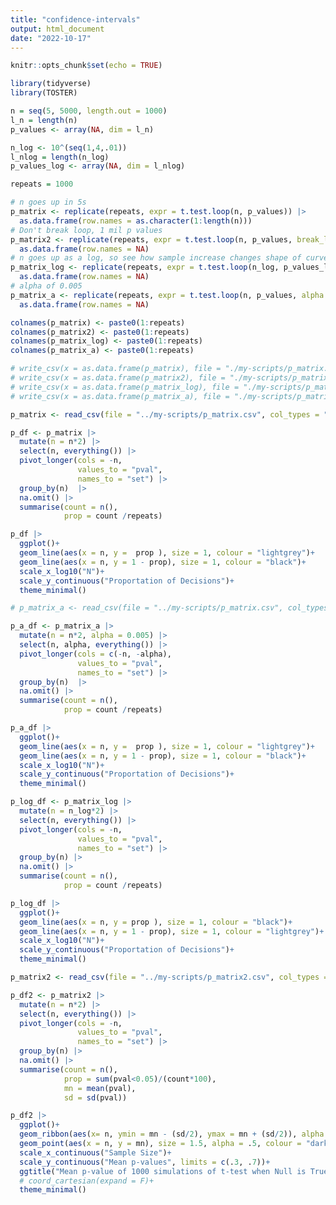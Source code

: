 ```yaml
---
title: "confidence-intervals"
output: html_document
date: "2022-10-17"
---
```


```r
knitr::opts_chunk$set(echo = TRUE)
```

```r
library(tidyverse)
library(TOSTER)
```

```r
n = seq(5, 5000, length.out = 1000)
l_n = length(n)
p_values <- array(NA, dim = l_n)

n_log <- 10^(seq(1,4,.01))
l_nlog = length(n_log)
p_values_log <- array(NA, dim = l_nlog)

repeats = 1000
```

```r
# n goes up in 5s
p_matrix <- replicate(repeats, expr = t.test.loop(n, p_values)) |>
  as.data.frame(row.names = as.character(1:length(n)))
# Don't break loop, 1 mil p values
p_matrix2 <- replicate(repeats, expr = t.test.loop(n, p_values, break_loop = FALSE)) |>
  as.data.frame(row.names = NA)
# n goes up as a log, so see how sample increase changes shape of curve
p_matrix_log <- replicate(repeats, expr = t.test.loop(n_log, p_values_log)) |>
  as.data.frame(row.names = NA)
# alpha of 0.005
p_matrix_a <- replicate(repeats, expr = t.test.loop(n, p_values, alpha = 0.005)) |>
  as.data.frame(row.names = NA)

colnames(p_matrix) <- paste0(1:repeats)
colnames(p_matrix2) <- paste0(1:repeats)
colnames(p_matrix_log) <- paste0(1:repeats)
colnames(p_matrix_a) <- paste0(1:repeats)

# write_csv(x = as.data.frame(p_matrix), file = "./my-scripts/p_matrix.csv")
# write_csv(x = as.data.frame(p_matrix2), file = "./my-scripts/p_matrix2.csv")
# write_csv(x = as.data.frame(p_matrix_log), file = "./my-scripts/p_matrix_log.csv")
# write_csv(x = as.data.frame(p_matrix_a), file = "./my-scripts/p_matrix_a.csv")
```

```r
p_matrix <- read_csv(file = "../my-scripts/p_matrix.csv", col_types = "?")
```

```r
p_df <- p_matrix |> 
  mutate(n = n*2) |> 
  select(n, everything()) |> 
  pivot_longer(cols = -n, 
               values_to = "pval", 
               names_to = "set") |> 
  group_by(n)  |> 
  na.omit() |>
  summarise(count = n(),
            prop = count /repeats)

```

```r

p_df |> 
  ggplot()+
  geom_line(aes(x = n, y =  prop ), size = 1, colour = "lightgrey")+
  geom_line(aes(x = n, y = 1 - prop), size = 1, colour = "black")+
  scale_x_log10("N")+
  scale_y_continuous("Proportation of Decisions")+
  theme_minimal()
```

```r
# p_matrix_a <- read_csv(file = "../my-scripts/p_matrix.csv", col_types = "?")

p_a_df <- p_matrix_a |> 
  mutate(n = n*2, alpha = 0.005) |> 
  select(n, alpha, everything()) |> 
  pivot_longer(cols = c(-n, -alpha), 
               values_to = "pval", 
               names_to = "set") |> 
  group_by(n)  |> 
  na.omit() |>
  summarise(count = n(),
            prop = count /repeats)

```

```r
p_a_df |> 
  ggplot()+
  geom_line(aes(x = n, y =  prop ), size = 1, colour = "lightgrey")+
  geom_line(aes(x = n, y = 1 - prop), size = 1, colour = "black")+
  scale_x_log10("N")+
  scale_y_continuous("Proportation of Decisions")+
  theme_minimal()
```


```r
p_log_df <- p_matrix_log |> 
  mutate(n = n_log*2) |> 
  select(n, everything()) |> 
  pivot_longer(cols = -n, 
               values_to = "pval", 
               names_to = "set") |> 
  group_by(n) |> 
  na.omit() |> 
  summarise(count = n(), 
            prop = count /repeats)

```

```r

p_log_df |> 
  ggplot()+
  geom_line(aes(x = n, y = prop ), size = 1, colour = "black")+
  geom_line(aes(x = n, y = 1 - prop), size = 1, colour = "lightgrey")+
  scale_x_log10("N")+
  scale_y_continuous("Proportation of Decisions")+
  theme_minimal()
```


```r
p_matrix2 <- read_csv(file = "../my-scripts/p_matrix2.csv", col_types = "?")
```

```r
p_df2 <- p_matrix2 |> 
  mutate(n = n*2) |> 
  select(n, everything()) |> 
  pivot_longer(cols = -n, 
               values_to = "pval", 
               names_to = "set") |> 
  group_by(n) |> 
  na.omit() |> 
  summarise(count = n(),
            prop = sum(pval<0.05)/(count*100), 
            mn = mean(pval), 
            sd = sd(pval))

```

```r
p_df2 |> 
  ggplot()+
  geom_ribbon(aes(x= n, ymin = mn - (sd/2), ymax = mn + (sd/2)), alpha = .4, fill = "lightblue")+
  geom_point(aes(x = n, y = mn), size = 1.5, alpha = .5, colour = "darkblue")+
  scale_x_continuous("Sample Size")+
  scale_y_continuous("Mean p-values", limits = c(.3, .7))+
  ggtitle("Mean p-value of 1000 simulations of t-test when Null is True, at various sample sizes")+
  # coord_cartesian(expand = F)+
  theme_minimal()
```